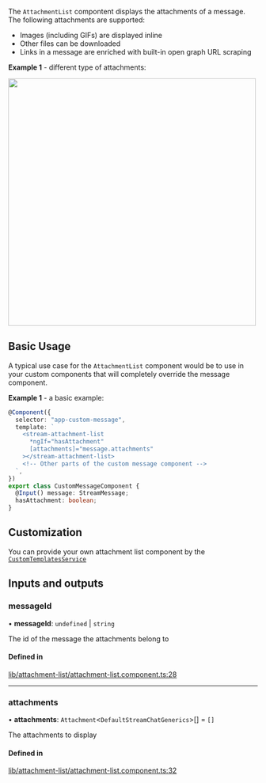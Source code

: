 
The `AttachmentList` compontent displays the attachments of a message. The following attachments are supported:

- Images (including GIFs) are displayed inline
- Other files can be downloaded
- Links in a message are enriched with built-in open graph URL scraping

**Example 1** - different type of attachments:

<img src={AttachmentsScreenshot} width="500" />

## Basic Usage

A typical use case for the `AttachmentList` component would be to use in your custom components that will completely override the message component.

**Example 1** - a basic example:

```typescript
@Component({
  selector: "app-custom-message",
  template: `
    <stream-attachment-list
      *ngIf="hasAttachment"
      [attachments]="message.attachments"
    ></stream-attachment-list>
    <!-- Other parts of the custom message component -->
  `,
})
export class CustomMessageComponent {
  @Input() message: StreamMessage;
  hasAttachment: boolean;
}
```

## Customization

You can provide your own attachment list component by the [`CustomTemplatesService`](../services/CustomTemplatesService.mdx)

[//]: # "Start of generated content"
## Inputs and outputs 


### messageId

• **messageId**: `undefined` \| `string`

The id of the message the attachments belong to

#### Defined in

[lib/attachment-list/attachment-list.component.ts:28](https://github.com/GetStream/stream-chat-angular/blob/3ee2d5a/projects/stream-chat-angular/src/lib/attachment-list/attachment-list.component.ts#L28)

___

### attachments

• **attachments**: `Attachment`<`DefaultStreamChatGenerics`\>[] = `[]`

The attachments to display

#### Defined in

[lib/attachment-list/attachment-list.component.ts:32](https://github.com/GetStream/stream-chat-angular/blob/3ee2d5a/projects/stream-chat-angular/src/lib/attachment-list/attachment-list.component.ts#L32)

[//]: # "End of generated content"
